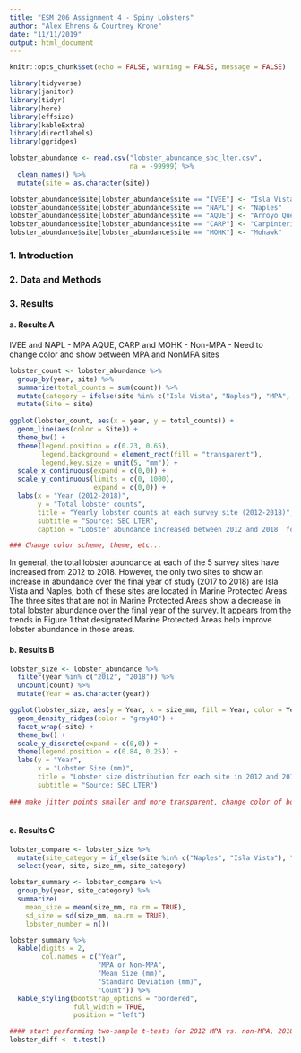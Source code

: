 ```yaml
---
title: "ESM 206 Assignment 4 - Spiny Lobsters"
author: "Alex Ehrens & Courtney Krone"
date: "11/11/2019"
output: html_document
---
```


```r
knitr::opts_chunk$set(echo = FALSE, warning = FALSE, message = FALSE)
```

```r
library(tidyverse)
library(janitor)
library(tidyr)
library(here)
library(effsize)
library(kableExtra)
library(directlabels)
library(ggridges)
```

```r
lobster_abundance <- read.csv("lobster_abundance_sbc_lter.csv",
                              na = -99999) %>% 
  clean_names() %>% 
  mutate(site = as.character(site))

lobster_abundance$site[lobster_abundance$site == "IVEE"] <- "Isla Vista"
lobster_abundance$site[lobster_abundance$site == "NAPL"] <- "Naples"
lobster_abundance$site[lobster_abundance$site == "AQUE"] <- "Arroyo Quemado"
lobster_abundance$site[lobster_abundance$site == "CARP"] <- "Carpinteria"
lobster_abundance$site[lobster_abundance$site == "MOHK"] <- "Mohawk"
```

### 1. Introduction


### 2. Data and Methods


### 3. Results

#### a. Results A
IVEE and NAPL - MPA
AQUE, CARP and MOHK - Non-MPA
- Need to change color and show between MPA and NonMPA sites

```r
lobster_count <- lobster_abundance %>% 
  group_by(year, site) %>% 
  summarize(total_counts = sum(count)) %>% 
  mutate(category = ifelse(site %in% c("Isla Vista", "Naples"), "MPA", "Non-MPA")) %>% 
  mutate(Site = site)
  
ggplot(lobster_count, aes(x = year, y = total_counts)) +
  geom_line(aes(color = Site)) +
  theme_bw() +
  theme(legend.position = c(0.23, 0.65),
        legend.background = element_rect(fill = "transparent"),
        legend.key.size = unit(5, "mm")) +
  scale_x_continuous(expand = c(0,0)) +
  scale_y_continuous(limits = c(0, 1000),
                     expand = c(0,0)) +
  labs(x = "Year (2012-2018)",
       y = "Total lobster counts",
       title = "Yearly lobster counts at each survey site (2012-2018)",
       subtitle = "Source: SBC LTER",
       caption = "Lobster abundance increased between 2012 and 2018  for most of the sites excluding AQUE site. The MPA sites (IVEE and NAPL) lobster abundance grew substantially over the recorded years compared to non-MPA sites")

### Change color scheme, theme, etc...
```

In general, the total lobster abundance at each of the 5 survey sites have increased from 2012 to 2018. However, the only two sites to show an increase in abundance over the final year of study (2017 to 2018) are Isla Vista and Naples, both of these sites are located in Marine Protected Areas. The three sites that are not in Marine Protected Areas show a decrease in total lobster abundance over the final year of the survey. It appears from the trends in Figure 1 that designated Marine Protected Areas help improve lobster abundance in those areas.

#### b. Results B

```r
lobster_size <- lobster_abundance %>% 
  filter(year %in% c("2012", "2018")) %>% 
  uncount(count) %>% 
  mutate(Year = as.character(year))

ggplot(lobster_size, aes(y = Year, x = size_mm, fill = Year, color = Year)) +
  geom_density_ridges(color = "gray40") +
  facet_wrap(~site) +
  theme_bw() +
  scale_y_discrete(expand = c(0,0)) +
  theme(legend.position = c(0.84, 0.25)) +
  labs(y = "Year",
       x = "Lobster Size (mm)",
       title = "Lobster size distribution for each site in 2012 and 2018",
       subtitle = "Source: SBC LTER")
  
### make jitter points smaller and more transparent, change color of boxplots, adjust theme, make beautiful, etc...
  
```

#### c. Results C

```r
lobster_compare <- lobster_size %>% 
  mutate(site_category = if_else(site %in% c("Naples", "Isla Vista"), "MPA", "Non-MPA")) %>% 
  select(year, site, size_mm, site_category)

lobster_summary <- lobster_compare %>% 
  group_by(year, site_category) %>% 
  summarize(
    mean_size = mean(size_mm, na.rm = TRUE),
    sd_size = sd(size_mm, na.rm = TRUE),
    lobster_number = n()) 

lobster_summary %>% 
  kable(digits = 2,
        col.names = c("Year",
                      "MPA or Non-MPA",
                      "Mean Size (mm)",
                      "Standard Deviation (mm)",
                      "Count")) %>% 
  kable_styling(bootstrap_options = "bordered",
                full_width = TRUE,
                position = "left")

#### start performing two-sample t-tests for 2012 MPA vs. non-MPA, 2018 MPA vs. non-MPA, 2012 MPA vs 2018 MPA, 2012 non-MPA vs 2018 non-MPA
lobster_diff <- t.test()

```

